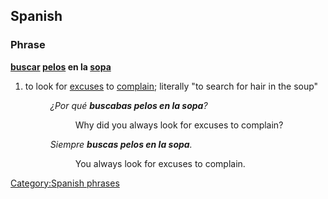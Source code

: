 ==Spanish==

===Phrase===
'''[[buscar]] [[pelo]]s en la [[sopa]]'''
# to look for [[excuse]]s to [[complain]]; literally "to search for hair in the soup"
#: ''¿Por qué '''buscabas pelos en la sopa'''?''
#:: Why did you always look for excuses to complain?
#: ''Siempre '''buscas pelos en la sopa'''.''
#:: You always look for excuses to complain.

[[Category:Spanish phrases]]
